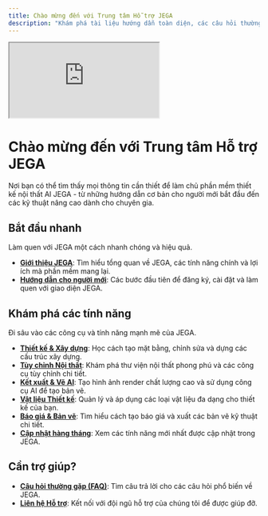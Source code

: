 ```yaml
---
title: Chào mừng đến với Trung tâm Hỗ trợ JEGA
description: "Khám phá tài liệu hướng dẫn toàn diện, các câu hỏi thường gặp và cập nhật mới nhất về phần mềm thiết kế nội thất AI JEGA."
---
```


<div style={{ textAlign: 'center', marginBottom: '2rem', position: 'relative', paddingBottom: '56.25%', height: '0', overflow: 'hidden' }}>
  <iframe
    style={{ position: 'absolute', top: '0', left: '0', width: '100%', height: '100%' }}
    src="https://www.youtube.com/embed/J0h_Uzf6QNs"
    title="YouTube video player"
    allow="accelerometer; autoplay; clipboard-write; encrypted-media; gyroscope; picture-in-picture; web-share"
    allowFullScreen
  ></iframe>
</div>

# Chào mừng đến với Trung tâm Hỗ trợ JEGA

Nơi bạn có thể tìm thấy mọi thông tin cần thiết để làm chủ phần mềm thiết kế nội thất AI JEGA - từ những hướng dẫn cơ bản cho người mới bắt đầu đến các kỹ thuật nâng cao dành cho chuyên gia.

## Bắt đầu nhanh

Làm quen với JEGA một cách nhanh chóng và hiệu quả.

- **[Giới thiệu JEGA](/trung-tam-huong-dan/tong-quan/gioi-thieu)**: Tìm hiểu tổng quan về JEGA, các tính năng chính và lợi ích mà phần mềm mang lại.
- **[Hướng dẫn cho người mới](/trung-tam-huong-dan/huong-dan-nguoi-dung-moi/dang-ky-tai-khoan)**: Các bước đầu tiên để đăng ký, cài đặt và làm quen với giao diện JEGA.

## Khám phá các tính năng

Đi sâu vào các công cụ và tính năng mạnh mẽ của JEGA.

- **[Thiết kế & Xây dựng](/trung-tam-huong-dan/thiet-ke-xay-dung/tao-mat-bang)**: Học cách tạo mặt bằng, chỉnh sửa và dựng các cấu trúc xây dựng.
- **[Tùy chỉnh Nội thất](/trung-tam-huong-dan/tuy-chinh-noi-that/tu-do-noi-that)**: Khám phá thư viện nội thất phong phú và các công cụ tùy chỉnh chi tiết.
- **[Kết xuất & Vẽ AI](/trung-tam-huong-dan/ket-xuat/thiet-lap-ket-xuat)**: Tạo hình ảnh render chất lượng cao và sử dụng công cụ AI để tạo bản vẽ.
- **[Vật liệu Thiết kế](/trung-tam-huong-dan/vat-lieu-thiet-ke)**: Quản lý và áp dụng các loại vật liệu đa dạng cho thiết kế của bạn.
- **[Báo giá & Bản vẽ](/trung-tam-huong-dan/bao-gia-va-xuat-ban-ve)**: Tìm hiểu cách tạo báo giá và xuất các bản vẽ kỹ thuật chi tiết.
- **[Cập nhật hàng tháng](/trung-tam-huong-dan/cap-nhat-hang-thang)**: Xem các tính năng mới nhất được cập nhật trong JEGA.

## Cần trợ giúp?

- **[Câu hỏi thường gặp (FAQ)](/trung-tam-huong-dan/hoi-dap/cau-hoi-thuong-gap)**: Tìm câu trả lời cho các câu hỏi phổ biến về JEGA.
- **[Liên hệ Hỗ trợ](/trung-tam-huong-dan/hoi-dap/lien-he-ho-tro)**: Kết nối với đội ngũ hỗ trợ của chúng tôi để được giúp đỡ.

